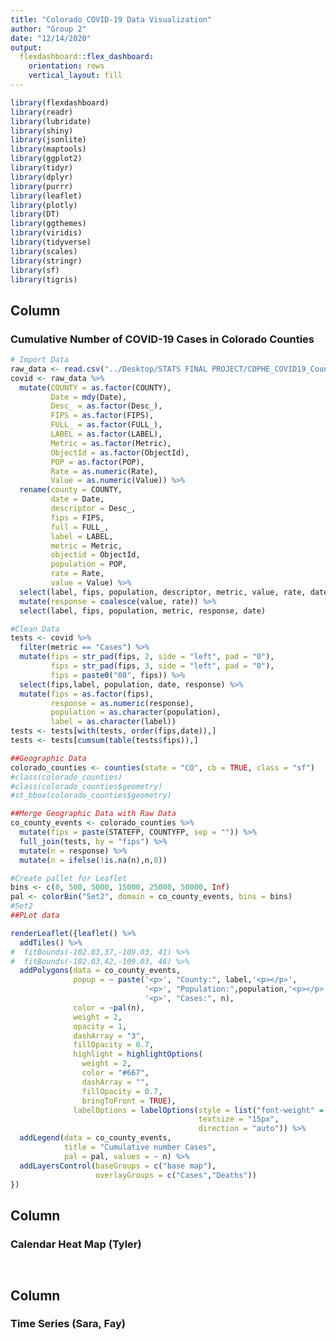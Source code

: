 ```yaml
---
title: "Colorado COVID-19 Data Visualization"
author: "Group 2"
date: "12/14/2020"
output: 
  flexdashboard::flex_dashboard:
    orientation: rows
    vertical_layout: fill
---
```



```r
library(flexdashboard)
library(readr)
library(lubridate)
library(shiny)
library(jsonlite)
library(maptools)
library(ggplot2)
library(tidyr)
library(dplyr)
library(purrr)
library(leaflet)
library(plotly)
library(DT)
library(ggthemes)
library(viridis)
library(tidyverse)
library(scales)
library(stringr)
library(sf)
library(tigris)
```

Column {data-width=650}
-----------------------------------------------------------------------

### Cumulative Number of COVID-19 Cases in Colorado Counties

```r
# Import Data
raw_data <- read.csv("../Desktop/STATS FINAL PROJECT/CDPHE_COVID19_County-Level_Open_Data_Repository.csv")
covid <- raw_data %>% 
  mutate(COUNTY = as.factor(COUNTY),
         Date = mdy(Date),
         Desc_ = as.factor(Desc_),
         FIPS = as.factor(FIPS),
         FULL_ = as.factor(FULL_),
         LABEL = as.factor(LABEL),
         Metric = as.factor(Metric),
         ObjectId = as.factor(ObjectId),
         POP = as.factor(POP),
         Rate = as.numeric(Rate),
         Value = as.numeric(Value)) %>% 
  rename(county = COUNTY,
         date = Date,
         descriptor = Desc_,
         fips = FIPS,
         full = FULL_,
         label = LABEL,
         metric = Metric,
         objectid = ObjectId,
         population = POP,
         rate = Rate,
         value = Value) %>% 
  select(label, fips, population, descriptor, metric, value, rate, date, objectid) %>% 
  mutate(response = coalesce(value, rate)) %>% 
  select(label, fips, population, metric, response, date)

#Clean Data
tests <- covid %>% 
  filter(metric == "Cases") %>% 
  mutate(fips = str_pad(fips, 2, side = "left", pad = "0"),
         fips = str_pad(fips, 3, side = "left", pad = "0"),
         fips = paste0("08", fips)) %>% 
  select(fips,label, population, date, response) %>% 
  mutate(fips = as.factor(fips),
         response = as.numeric(response),
         population = as.character(population),
         label = as.character(label))
tests <- tests[with(tests, order(fips,date)),]
tests <- tests[cumsum(table(tests$fips)),]

##Geographic Data
colorado_counties <- counties(state = "CO", cb = TRUE, class = "sf")
#class(colorado_counties)
#class(colorado_counties$geometry)
#st_bbox(colorado_counties$geometry)

##Merge Geographic Data with Raw Data
co_county_events <- colorado_counties %>% 
  mutate(fips = paste(STATEFP, COUNTYFP, sep = "")) %>% 
  full_join(tests, by = "fips") %>% 
  mutate(n = response) %>% 
  mutate(n = ifelse(!is.na(n),n,0))

#Create pallet for Leaflet
bins <- c(0, 500, 5000, 15000, 25000, 50000, Inf)
pal <- colorBin("Set2", domain = co_county_events, bins = bins)
#Set2
##PLot data
```

```r
renderLeaflet({leaflet() %>% 
  addTiles() %>% 
#  fitBounds(-102.03,37,-109.03, 41) %>% 
#  fitBounds(-102.03,42,-109.03, 46) %>% 
  addPolygons(data = co_county_events,
              popup = ~ paste('<p>', "County:", label,'<p></p>',
                              '<p>', "Population:",population,'<p></p>',
                              '<p>', "Cases:", n),
              color = ~pal(n),
              weight = 2,
              opacity = 1,
              dashArray = "3",
              fillOpacity = 0.7,
              highlight = highlightOptions(
                weight = 2,
                color = "#667",
                dashArray = "",
                fillOpacity = 0.7,
                bringToFront = TRUE),
              labelOptions = labelOptions(style = list("font-weight" = "normal", padding = "3px 8px"),
                                          textsize = "15px",
                                          direction = "auto")) %>% 
  addLegend(data = co_county_events,
            title = "Cumulative number Cases",
            pal = pal, values = ~ n) %>% 
  addLayersControl(baseGroups = c("base map"),
                   overlayGroups = c("Cases","Deaths"))
})
```


Column {data-width=350}
-----------------------------------------------------------------------

### Calendar Heat Map (Tyler)

```r

```

```r

```


Column {data-width=350}
-----------------------------------------------------------------------

### Time Series (Sara, Fay)

```r

```

```r

```